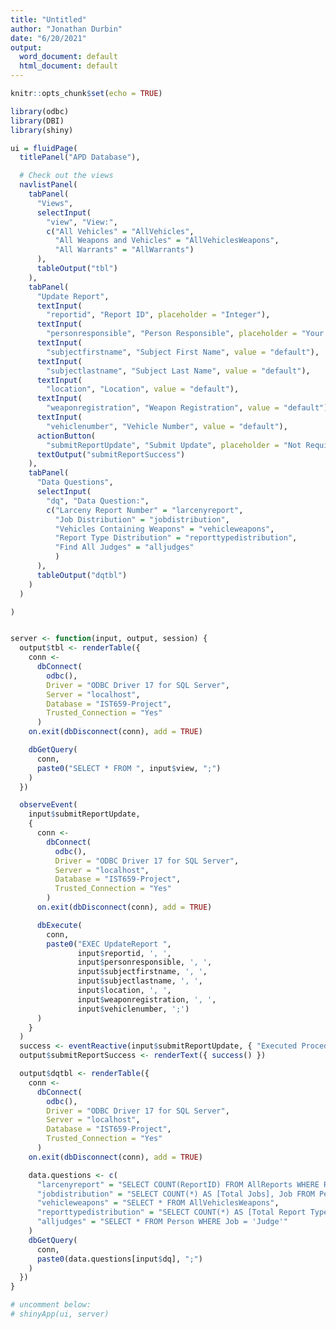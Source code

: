 ```yaml
---
title: "Untitled"
author: "Jonathan Durbin"
date: "6/20/2021"
output:
  word_document: default
  html_document: default
---
```


```r
knitr::opts_chunk$set(echo = TRUE)
```

```r
library(odbc)
library(DBI)
library(shiny)

ui = fluidPage(
  titlePanel("APD Database"),

  # Check out the views
  navlistPanel(
    tabPanel(
      "Views",
      selectInput(
        "view", "View:",
        c("All Vehicles" = "AllVehicles",
          "All Weapons and Vehicles" = "AllVehiclesWeapons",
          "All Warrants" = "AllWarrants")
      ),
      tableOutput("tbl")
    ),
    tabPanel(
      "Update Report",
      textInput(
        "reportid", "Report ID", placeholder = "Integer"),
      textInput(
        "personresponsible", "Person Responsible", placeholder = "Your ID"),
      textInput(
        "subjectfirstname", "Subject First Name", value = "default"),
      textInput(
        "subjectlastname", "Subject Last Name", value = "default"),
      textInput(
        "location", "Location", value = "default"),
      textInput(
        "weaponregistration", "Weapon Registration", value = "default"),
      textInput(
        "vehiclenumber", "Vehicle Number", value = "default"),
      actionButton(
        "submitReportUpdate", "Submit Update", placeholder = "Not Required"),
      textOutput("submitReportSuccess")
    ),
    tabPanel(
      "Data Questions",
      selectInput(
        "dq", "Data Question:",
        c("Larceny Report Number" = "larcenyreport",
          "Job Distribution" = "jobdistribution",
          "Vehicles Containing Weapons" = "vehicleweapons",
          "Report Type Distribution" = "reporttypedistribution",
          "Find All Judges" = "alljudges"
          )
      ),
      tableOutput("dqtbl")
    )
  )

)


server <- function(input, output, session) {
  output$tbl <- renderTable({
    conn <-
      dbConnect(
        odbc(),
        Driver = "ODBC Driver 17 for SQL Server",
        Server = "localhost",
        Database = "IST659-Project",
        Trusted_Connection = "Yes"
      )
    on.exit(dbDisconnect(conn), add = TRUE)

    dbGetQuery(
      conn,
      paste0("SELECT * FROM ", input$view, ";")
    )
  })

  observeEvent(
    input$submitReportUpdate,
    {
      conn <-
        dbConnect(
          odbc(),
          Driver = "ODBC Driver 17 for SQL Server",
          Server = "localhost",
          Database = "IST659-Project",
          Trusted_Connection = "Yes"
        )
      on.exit(dbDisconnect(conn), add = TRUE)

      dbExecute(
        conn,
        paste0("EXEC UpdateReport ",
               input$reportid, ', ',
               input$personresponsible, ', ',
               input$subjectfirstname, ', ',
               input$subjectlastname, ', ',
               input$location, ', ',
               input$weaponregistration, ', ',
               input$vehiclenumber, ';')
      )
    }
  )
  success <- eventReactive(input$submitReportUpdate, { "Executed Procedure!" })
  output$submitReportSuccess <- renderText({ success() })

  output$dqtbl <- renderTable({
    conn <-
      dbConnect(
        odbc(),
        Driver = "ODBC Driver 17 for SQL Server",
        Server = "localhost",
        Database = "IST659-Project",
        Trusted_Connection = "Yes"
      )
    on.exit(dbDisconnect(conn), add = TRUE)

    data.questions <- c(
      "larcenyreport" = "SELECT COUNT(ReportID) FROM AllReports WHERE ReportType = 'Larceny'",
      "jobdistribution" = "SELECT COUNT(*) AS [Total Jobs], Job FROM Person GROUP BY Job",
      "vehicleweapons" = "SELECT * FROM AllVehiclesWeapons",
      "reporttypedistribution" = "SELECT COUNT(*) AS [Total Report Types], ReportType FROM Report GROUP BY ReportType",
      "alljudges" = "SELECT * FROM Person WHERE Job = 'Judge'"
    )
    dbGetQuery(
      conn,
      paste0(data.questions[input$dq], ";")
    )
  })
}

# uncomment below:
# shinyApp(ui, server)

```

